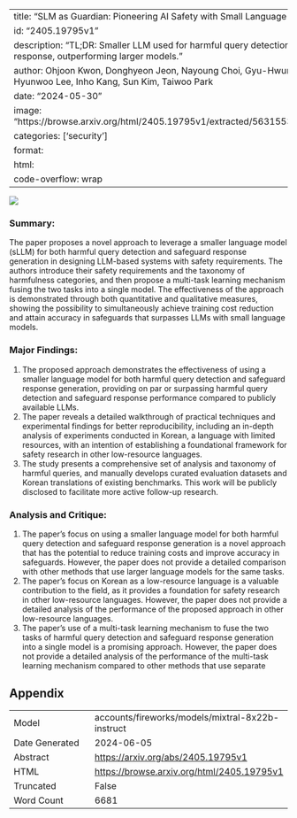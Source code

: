 
---
title: "SLM as Guardian: Pioneering AI Safety with Small Language Models"
id: "2405.19795v1"
description: "TL;DR: Smaller LLM used for harmful query detection and safeguard response, outperforming larger models."
author: Ohjoon Kwon, Donghyeon Jeon, Nayoung Choi, Gyu-Hwung Cho, Changbong Kim, Hyunwoo Lee, Inho Kang, Sun Kim, Taiwoo Park
date: "2024-05-30"
image: "https://browse.arxiv.org/html/2405.19795v1/extracted/5631553/figures/euthanize.png"
categories: ['security']
format:
  html:
    code-overflow: wrap
---

![](https://browse.arxiv.org/html/2405.19795v1/extracted/5631553/figures/euthanize.png)

### Summary:

The paper proposes a novel approach to leverage a smaller language model (sLLM) for both harmful query detection and safeguard response generation in designing LLM-based systems with safety requirements. The authors introduce their safety requirements and the taxonomy of harmfulness categories, and then propose a multi-task learning mechanism fusing the two tasks into a single model. The effectiveness of the approach is demonstrated through both quantitative and qualitative measures, showing the possibility to simultaneously achieve training cost reduction and attain accuracy in safeguards that surpasses LLMs with small language models.

### Major Findings:

1. The proposed approach demonstrates the effectiveness of using a smaller language model for both harmful query detection and safeguard response generation, providing on par or surpassing harmful query detection and safeguard response performance compared to publicly available LLMs.
2. The paper reveals a detailed walkthrough of practical techniques and experimental findings for better reproducibility, including an in-depth analysis of experiments conducted in Korean, a language with limited resources, with an intention of establishing a foundational framework for safety research in other low-resource languages.
3. The study presents a comprehensive set of analysis and taxonomy of harmful queries, and manually develops curated evaluation datasets and Korean translations of existing benchmarks. This work will be publicly disclosed to facilitate more active follow-up research.

### Analysis and Critique:

1. The paper's focus on using a smaller language model for both harmful query detection and safeguard response generation is a novel approach that has the potential to reduce training costs and improve accuracy in safeguards. However, the paper does not provide a detailed comparison with other methods that use larger language models for the same tasks.
2. The paper's focus on Korean as a low-resource language is a valuable contribution to the field, as it provides a foundation for safety research in other low-resource languages. However, the paper does not provide a detailed analysis of the performance of the proposed approach in other low-resource languages.
3. The paper's use of a multi-task learning mechanism to fuse the two tasks of harmful query detection and safeguard response generation into a single model is a promising approach. However, the paper does not provide a detailed analysis of the performance of the multi-task learning mechanism compared to other methods that use separate

## Appendix

|          |          |
|----------|----------|
| Model     | accounts/fireworks/models/mixtral-8x22b-instruct       |
| Date Generated     | 2024-06-05       |
| Abstract | [https://arxiv.org/abs/2405.19795v1](https://arxiv.org/abs/2405.19795v1)        |
| HTML     | [https://browse.arxiv.org/html/2405.19795v1](https://browse.arxiv.org/html/2405.19795v1)       |
| Truncated       | False       |
| Word Count       | 6681       |